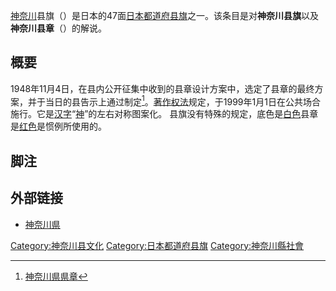 {{National flag infobox
|Name = 神奈川县旗
|Article =
|Image =Flag of Kanagawa Prefecture.svg
|Use = 110000
|Symbol =
|Proportion = 2:3
|Adoption = 1948年11月4日（县章）
|Design = |Diminutive =
}}
[[神奈川縣|神奈川]]县旗（{{jpn|j=神奈川県旗|hg=かながわけんき|rm=Kanagawa ken ki|f=}}）是日本的47面[[都道府县旗|日本都道府县旗]]之一。该条目是对'''神奈川县旗'''以及'''神奈川县章'''（{{jpn|j=神奈川県章|hg=かながわけんしょう|rm=|f=}}）的解说。

== 概要 ==
1948年11月4日，在县内公开征集中收到的县章设计方案中，选定了县章的最终方案，并于当日的县告示上通过制定<ref>[http://k-base03.pref.kanagawa.jp/d1w_savvy/HTML_TMP/svhtml-1534121827.0.Mokuji.0.0.DATA.html 神奈川県県章]{{dead link|date=2018年4月 |bot=InternetArchiveBot |fix-attempted=yes }}</ref>。[[著作权法|著作权法]]规定，于1999年1月1日在公共场合施行。它是[[汉字|汉字]]“[[神|神]]”的左右对称图案化。
县旗没有特殊的规定，底色是[[白色|白色]]县章是[[红色|红色]]是惯例所使用的。
== 脚注 ==
{{Reflist}}

== 外部链接 ==
* [http://www.pref.kanagawa.jp/ 神奈川県] {{Wayback|url=http://www.pref.kanagawa.jp/ |date=20201215084022 }}

{{日本都道府县旗}}

[[Category:神奈川县文化|Category:神奈川县文化]]
[[Category:日本都道府县旗|Category:日本都道府县旗]]
[[Category:神奈川縣社會|Category:神奈川縣社會]]